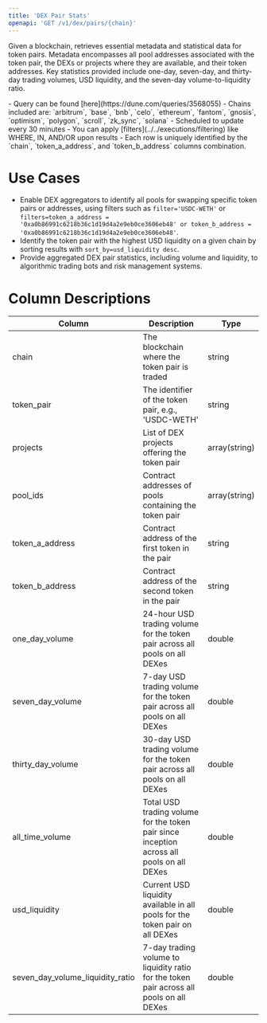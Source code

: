 ```yaml
---
title: 'DEX Pair Stats'
openapi: 'GET /v1/dex/pairs/{chain}'
---
```


Given a blockchain, retrieves essential metadata and statistical data for token pairs. Metadata encompasses all pool addresses associated with the token pair, the DEXs or projects where they are available, and their token addresses. Key statistics provided include one-day, seven-day, and thirty-day trading volumes, USD liquidity, and the seven-day volume-to-liquidity ratio.

<Note>
- Query can be found [here](https://dune.com/queries/3568055)
- Chains included are: `arbitrum`, `base`, `bnb`, `celo`, `ethereum`, `fantom`, `gnosis`, `optimism`, `polygon`, `scroll`, `zk_sync`, `solana`
- Scheduled to update every 30 minutes
- You can apply [filters](../../executions/filtering) like WHERE, IN, AND/OR upon results
- Each row is uniquely identified by the `chain`, `token_a_address`, and `token_b_address` columns combination.
</Note>

# Use Cases 

- Enable DEX aggregators to identify all pools for swapping specific token pairs or addresses, using filters such as `filter='USDC-WETH'` or `filters=token_a_address = '0xa0b86991c6218b36c1d19d4a2e9eb0ce3606eb48' or token_b_address = '0xa0b86991c6218b36c1d19d4a2e9eb0ce3606eb48'`.
- Identify the token pair with the highest USD liquidity on a given chain by sorting results with `sort_by=usd_liquidity desc`.
- Provide aggregated DEX pair statistics, including volume and liquidity, to algorithmic trading bots and risk management systems.

# Column Descriptions

| Column                          | Description                                                              | Type          |
|---------------------------------|--------------------------------------------------------------------------|---------------|
| chain                           | The blockchain where the token pair is traded                            | string        |
| token_pair                      | The identifier of the token pair, e.g., 'USDC-WETH'                      | string        |
| projects                        | List of DEX projects offering the token pair                             | array(string) |
| pool_ids                        | Contract addresses of pools containing the token pair                    | array(string) |
| token_a_address                 | Contract address of the first token in the pair                          | string        |
| token_b_address                 | Contract address of the second token in the pair                         | string        |
| one_day_volume                  | 24-hour USD trading volume for the token pair across all pools on all DEXes | double        |
| seven_day_volume                | 7-day USD trading volume for the token pair across all pools on all DEXes | double        |
| thirty_day_volume               | 30-day USD trading volume for the token pair across all pools on all DEXes | double        |
| all_time_volume                 | Total USD trading volume for the token pair since inception across all pools on all DEXes | double        |
| usd_liquidity                   | Current USD liquidity available in all pools for the token pair on all DEXes | double        |
| seven_day_volume_liquidity_ratio| 7-day trading volume to liquidity ratio for the token pair  across all pools on all DEXes | double        |
